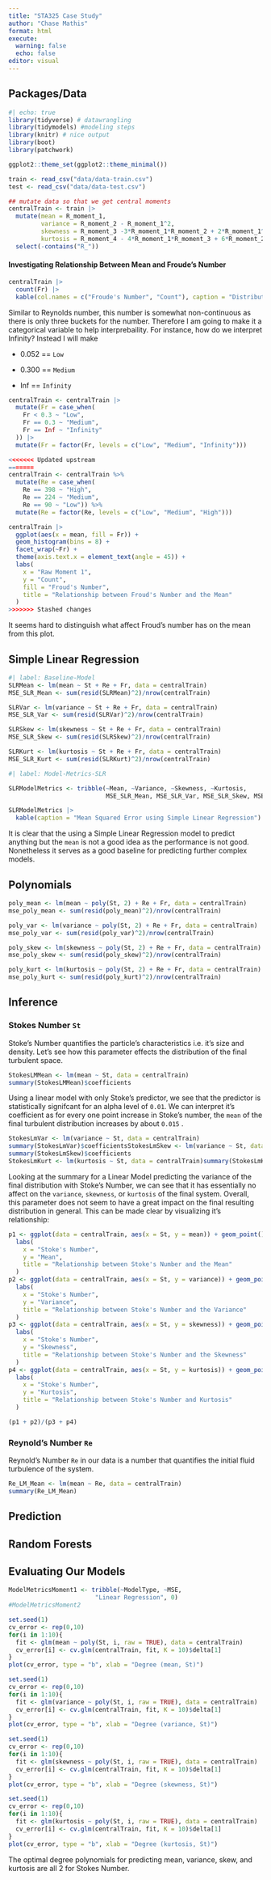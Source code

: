 ```yaml
---
title: "STA325 Case Study"
author: "Chase Mathis"
format: html
execute: 
  warning: false
  echo: false
editor: visual
---
```


## Packages/Data

```r
#| echo: true
library(tidyverse) # datawrangling
library(tidymodels) #modeling steps
library(knitr) # nice output
library(boot)
library(patchwork)

ggplot2::theme_set(ggplot2::theme_minimal())

train <- read_csv("data/data-train.csv")
test <- read_csv("data/data-test.csv")
```

```r
## mutate data so that we get central moments
centralTrain <- train |> 
  mutate(mean = R_moment_1,
         variance = R_moment_2 - R_moment_1^2,
         skewness = R_moment_3 -3*R_moment_1*R_moment_2 + 2*R_moment_1^3,
         kurtosis = R_moment_4 - 4*R_moment_1*R_moment_3 + 6*R_moment_2*R_moment_1^2 - 3*R_moment_1^4) |> 
  select(-contains("R_"))
```

#### Investigating Relationship Between Mean and Froude's Number

```r
centralTrain |> 
  count(Fr) |> 
  kable(col.names = c("Froude's Number", "Count"), caption = "Distribution of Froude's Number")
```

Similar to Reynolds number, this number is somewhat non-continuous as there is only three buckets for the number. Therefore I am going to make it a categorical variable to help interprebaility. For instance, how do we interpret Infinity? Instead I will make

-   0.052 == `Low`

-   0.300 == `Medium`

-   Inf == `Infinity`

```r
centralTrain <- centralTrain |> 
  mutate(Fr = case_when(
    Fr < 0.3 ~ "Low",
    Fr == 0.3 ~ "Medium",
    Fr == Inf ~ "Infinity"
  )) |> 
  mutate(Fr = factor(Fr, levels = c("Low", "Medium", "Infinity")))

<<<<<<< Updated upstream
=======
centralTrain <- centralTrain %>%
  mutate(Re = case_when(
    Re == 398 ~ "High",
    Re == 224 ~ "Medium",
    Re == 90 ~ "Low")) %>%
  mutate(Re = factor(Re, levels = c("Low", "Medium", "High")))

centralTrain |> 
  ggplot(aes(x = mean, fill = Fr)) + 
  geom_histogram(bins = 8) + 
  facet_wrap(~Fr) + 
  theme(axis.text.x = element_text(angle = 45)) + 
  labs(
    x = "Raw Moment 1",
    y = "Count",
    fill = "Froud's Number",
    title = "Relationship between Froud's Number and the Mean"
  )
>>>>>>> Stashed changes
```

It seems hard to distinguish what affect Froud's number has on the mean from this plot.

## Simple Linear Regression

```r
#| label: Baseline-Model
SLRMean <- lm(mean ~ St + Re + Fr, data = centralTrain)
MSE_SLR_Mean <- sum(resid(SLRMean)^2)/nrow(centralTrain)
```

```r
SLRVar <- lm(variance ~ St + Re + Fr, data = centralTrain)
MSE_SLR_Var <- sum(resid(SLRVar)^2)/nrow(centralTrain)
```

```r
SLRSkew <- lm(skewness ~ St + Re + Fr, data = centralTrain)
MSE_SLR_Skew <- sum(resid(SLRSkew)^2)/nrow(centralTrain)
```

```r
SLRKurt <- lm(kurtosis ~ St + Re + Fr, data = centralTrain)
MSE_SLR_Kurt <- sum(resid(SLRKurt)^2)/nrow(centralTrain)
```

```r
#| label: Model-Metrics-SLR

SLRModelMetrics <- tribble(~Mean, ~Variance, ~Skewness, ~Kurtosis,
                           MSE_SLR_Mean, MSE_SLR_Var, MSE_SLR_Skew, MSE_SLR_Kurt)

SLRModelMetrics |> 
  kable(caption = "Mean Squared Error using Simple Linear Regression")
```

It is clear that the using a Simple Linear Regression model to predict anything but the `mean` is not a good idea as the performance is not good. Nonetheless it serves as a good baseline for predicting further complex models.

## Polynomials

```r
poly_mean <- lm(mean ~ poly(St, 2) + Re + Fr, data = centralTrain)
mse_poly_mean <- sum(resid(poly_mean)^2)/nrow(centralTrain)
```

```r
poly_var <- lm(variance ~ poly(St, 2) + Re + Fr, data = centralTrain)
mse_poly_var <- sum(resid(poly_var)^2)/nrow(centralTrain)
```

```r
poly_skew <- lm(skewness ~ poly(St, 2) + Re + Fr, data = centralTrain)
mse_poly_skew <- sum(resid(poly_skew)^2)/nrow(centralTrain)
```

```r
poly_kurt <- lm(kurtosis ~ poly(St, 2) + Re + Fr, data = centralTrain)
mse_poly_kurt <- sum(resid(poly_kurt)^2)/nrow(centralTrain)
```

## Inference

### Stokes Number `St`

Stoke's Number quantifies the particle's characteristics i.e. it's size and density. Let's see how this parameter effects the distribution of the final turbulent space.

```r
StokesLMMean <- lm(mean ~ St, data = centralTrain)
summary(StokesLMMean)$coefficients

```

Using a linear model with only Stoke's predictor, we see that the predictor is statistically signifcant for an alpha level of `0.01`. We can interpret it's coefficient as for every one point increase in Stoke's number, the `mean` of the final turbulent distribution increases by about `0.015` .

```r
StokesLmVar <- lm(variance ~ St, data = centralTrain)
summary(StokesLmVar)$coefficientsStokesLmSkew <- lm(variance ~ St, data = centralTrain)
summary(StokesLmSkew)$coefficients
StokesLmKurt <- lm(kurtosis ~ St, data = centralTrain)summary(StokesLmKurt)$coefficients
```

Looking at the summary for a Linear Model predicting the variance of the final distribution with Stoke's Number, we can see that it has essentially no affect on the `variance`, `skewness`, or `kurtosis` of the final system. Overall, this parameter does not seem to have a great impact on the final resulting distribution in general. This can be made clear by visualizing it's relationship:

```r
p1 <- ggplot(data = centralTrain, aes(x = St, y = mean)) + geom_point() + 
  labs(
    x = "Stoke's Number",
    y = "Mean",
    title = "Relationship between Stoke's Number and the Mean"
  )
p2 <- ggplot(data = centralTrain, aes(x = St, y = variance)) + geom_point()+ 
  labs(
    x = "Stoke's Number",
    y = "Variance",
    title = "Relationship between Stoke's Number and the Variance"
  )
p3 <- ggplot(data = centralTrain, aes(x = St, y = skewness)) + geom_point()+ 
  labs(
    x = "Stoke's Number",
    y = "Skewness",
    title = "Relationship between Stoke's Number and the Skewness"
  )
p4 <- ggplot(data = centralTrain, aes(x = St, y = kurtosis)) + geom_point()+ 
  labs(
    x = "Stoke's Number",
    y = "Kurtosis",
    title = "Relationship between Stoke's Number and Kurtosis"
  )

(p1 + p2)/(p3 + p4)
```

### Reynold's Number `Re`

Reynold's Number `Re` in our data is a number that quantifies the initial fluid turbulence of the system.

```r
Re_LM_Mean <- lm(mean ~ Re, data = centralTrain)
summary(Re_LM_Mean)
```

## Prediction

## Random Forests

## Evaluating Our Models

```r
ModelMetricsMoment1 <- tribble(~ModelType, ~MSE,
                        "Linear Regression", 0)
#ModelMetricsMoment2
```

```r
set.seed(1)
cv_error <- rep(0,10)
for(i in 1:10){
  fit <- glm(mean ~ poly(St, i, raw = TRUE), data = centralTrain)
  cv_error[i] <- cv.glm(centralTrain, fit, K = 10)$delta[1]
}
plot(cv_error, type = "b", xlab = "Degree (mean, St)")
```

```r
set.seed(1)
cv_error <- rep(0,10)
for(i in 1:10){
  fit <- glm(variance ~ poly(St, i, raw = TRUE), data = centralTrain)
  cv_error[i] <- cv.glm(centralTrain, fit, K = 10)$delta[1]
}
plot(cv_error, type = "b", xlab = "Degree (variance, St)")
```

```r
set.seed(1)
cv_error <- rep(0,10)
for(i in 1:10){
  fit <- glm(skewness ~ poly(St, i, raw = TRUE), data = centralTrain)
  cv_error[i] <- cv.glm(centralTrain, fit, K = 10)$delta[1]
}
plot(cv_error, type = "b", xlab = "Degree (skewness, St)")
```

```r
set.seed(1)
cv_error <- rep(0,10)
for(i in 1:10){
  fit <- glm(kurtosis ~ poly(St, i, raw = TRUE), data = centralTrain)
  cv_error[i] <- cv.glm(centralTrain, fit, K = 10)$delta[1]
}
plot(cv_error, type = "b", xlab = "Degree (kurtosis, St)")
```

The optimal degree polynomials for predicting mean, variance, skew, and kurtosis are all 2 for Stokes Number.
